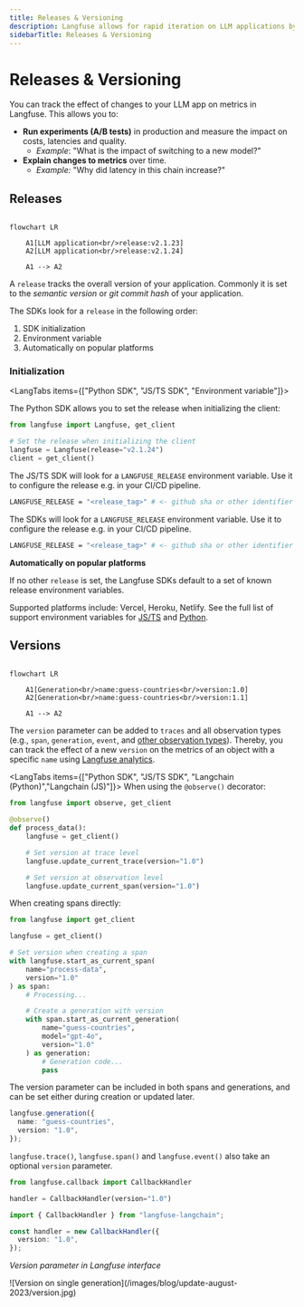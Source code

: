 ```yaml
---
title: Releases & Versioning
description: Langfuse allows for rapid iteration on LLM applications by providing insights into the effect of experiments such as A/B tests on LLM costs, latencies and quality.
sidebarTitle: Releases & Versioning
---
```


# Releases & Versioning

You can track the effect of changes to your LLM app on metrics in Langfuse. This allows you to:

- **Run experiments (A/B tests)** in production and measure the impact on costs, latencies and quality.
  - _Example_: "What is the impact of switching to a new model?"
- **Explain changes to metrics** over time.
  - _Example:_ "Why did latency in this chain increase?"

## Releases

```mermaid

flowchart LR

    A1[LLM application<br/>release:v2.1.23]
    A2[LLM application<br/>release:v2.1.24]

    A1 --> A2
```

A `release` tracks the overall version of your application. Commonly it is set to the _semantic version_ or _git commit hash_ of your application.

The SDKs look for a `release` in the following order:

1. SDK initialization
2. Environment variable
3. Automatically on popular platforms

### Initialization

<LangTabs items={["Python SDK", "JS/TS SDK", "Environment variable"]}>

<Tab title="Python SDK">

The Python SDK allows you to set the release when initializing the client:

```python
from langfuse import Langfuse, get_client

# Set the release when initializing the client
langfuse = Langfuse(release="v2.1.24")
client = get_client()
```

</Tab>
<Tab>

The JS/TS SDK will look for a `LANGFUSE_RELEASE` environment variable. Use it to configure the release e.g. in your CI/CD pipeline.

```bash
LANGFUSE_RELEASE = "<release_tag>" # <- github sha or other identifier
```

</Tab>
<Tab title="Environment variable">

The SDKs will look for a `LANGFUSE_RELEASE` environment variable. Use it to configure the release e.g. in your CI/CD pipeline.

```bash
LANGFUSE_RELEASE = "<release_tag>" # <- github sha or other identifier
```

</Tab>

</LangTabs>

**Automatically on popular platforms**

If no other `release` is set, the Langfuse SDKs default to a set of known release environment variables.

Supported platforms include: Vercel, Heroku, Netlify. See the full list of support environment variables for [JS/TS](https://github.com/langfuse/langfuse-js/blob/v3-stable/langfuse-core/src/release-env.ts) and [Python](https://github.com/langfuse/langfuse-python/blob/main/langfuse/_utils/environment.py).

## Versions

```mermaid

flowchart LR

    A1[Generation<br/>name:guess-countries<br/>version:1.0]
    A2[Generation<br/>name:guess-countries<br/>version:1.1]

    A1 --> A2
```

The `version` parameter can be added to `traces` and all observation types (e.g., `span`, `generation`, `event`, and [other observation types](/docs/observability/features/observation-types)). Thereby, you can track the effect of a new `version` on the metrics of an object with a specific `name` using [Langfuse analytics](/docs/analytics).

<LangTabs items={["Python SDK", "JS/TS SDK", "Langchain (Python)","Langchain (JS)"]}>
<Tab>
When using the `@observe()` decorator:

```python
from langfuse import observe, get_client

@observe()
def process_data():
    langfuse = get_client()

    # Set version at trace level
    langfuse.update_current_trace(version="1.0")

    # Set version at observation level
    langfuse.update_current_span(version="1.0")
```

When creating spans directly:

```python
from langfuse import get_client

langfuse = get_client()

# Set version when creating a span
with langfuse.start_as_current_span(
    name="process-data",
    version="1.0"
) as span:
    # Processing...

    # Create a generation with version
    with span.start_as_current_generation(
        name="guess-countries",
        model="gpt-4o",
        version="1.0"
    ) as generation:
        # Generation code...
        pass
```

The version parameter can be included in both spans and generations, and can be set either during creation or updated later.

</Tab>
<Tab>

```ts /version: "1.0"/
langfuse.generation({
  name: "guess-countries",
  version: "1.0",
});
```

`langfuse.trace()`, `langfuse.span()` and `langfuse.event()` also take an optional `version` parameter.

</Tab>
<Tab>

```python /version="1.0"/
from langfuse.callback import CallbackHandler

handler = CallbackHandler(version="1.0")
```

</Tab>
<Tab>

```ts /version: "1.0"/
import { CallbackHandler } from "langfuse-langchain";

const handler = new CallbackHandler({
  version: "1.0",
});
```

</Tab>
</LangTabs>

_Version parameter in Langfuse interface_

<Frame>
  ![Version on single generation](/images/blog/update-august-2023/version.jpg)
</Frame>
